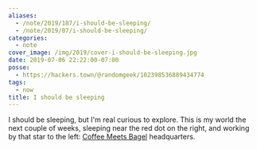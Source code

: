 ```yaml
---
aliases:
  - /note/2019/187/i-should-be-sleeping/
  - /note/2019/07/i-should-be-sleeping/
categories:
  - note
cover_image: /img/2019/cover-i-should-be-sleeping.jpg
date: 2019-07-06 22:22:00-07:00
posse:
  - https://hackers.town/@randomgeek/102398536889434774
tags:
  - now
title: I should be sleeping
---
```


I should be sleeping, but I'm real curious to explore. This is my world the next couple of weeks,
sleeping near the red dot on the right, and working by that star to the left:
[Coffee Meets Bagel][] headquarters.

[Coffee Meets Bagel]: https://coffeemeetsbagel.com/
